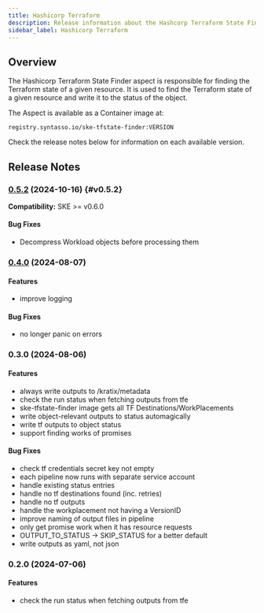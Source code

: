 ```yaml
---
title: Hashicorp Terraform
description: Release information about the Hashcorp Terraform State Finder aspect
sidebar_label: Hashicorp Terraform
---
```


## Overview

The Hashicorp Terraform State Finder aspect is responsible for finding the
Terraform state of a given resource. It is used to find the Terraform state of a
given resource and write it to the status of the object.

The Aspect is available as a Container image at:

```
registry.syntasso.io/ske-tfstate-finder:VERSION
```

Check the release notes below for information on each available version.

## Release Notes

### [0.5.2](http://syntasso-enterprise-releases.s3-website.eu-west-2.amazonaws.com/#aspects/ske-tfstate-finder/v0.5.2/) (2024-10-16) {#v0.5.2}

**Compatibility:** SKE >= v0.6.0

#### Bug Fixes

* Decompress Workload objects before processing them


### [0.4.0](http://syntasso-enterprise-releases.s3-website.eu-west-2.amazonaws.com/#aspects/ske-tfstate-finder/v0.4.0/) (2024-08-07)

#### Features

* improve logging

#### Bug Fixes

* no longer panic on errors

### 0.3.0 (2024-08-06)

#### Features

* always write outputs to /kratix/metadata
* check the run status when fetching outputs from tfe
* ske-tfstate-finder image gets all TF Destinations/WorkPlacements
* write object-relevant outputs to status automagically
* write tf outputs to object status
* support finding works of promises

#### Bug Fixes

* check tf credentials secret key not empty
* each pipeline now runs with separate service account
* handle existing status entries
* handle no tf destinations found (inc. retries)
* handle no tf outputs
* handle the workplacement not having a VersionID
* improve naming of output files in pipeline
* only get promise work when it has resource requests
* OUTPUT_TO_STATUS -&gt; SKIP_STATUS for a better default
* write outputs as yaml, not json

### 0.2.0 (2024-07-06)


#### Features

* check the run status when fetching outputs from tfe

